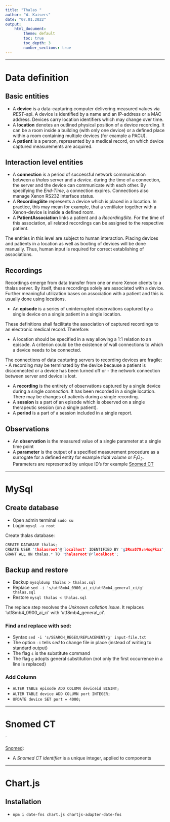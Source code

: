 ```yaml
---
title: "Thalas "
author: "W. Kaisers"
date: "07.01.2022"
output:
    html_document:
        theme: default
        toc: true
        toc_depth: 3
        number_sections: true
---
```



--------------------------------------------------------------------------------

<!-- ----------------------------------------------------------------------- -->
# Data definition
<!-- ----------------------------------------------------------------------- -->


## Basic entities

 - A **device** is a data-capturing computer delivering measured values via 
   *REST*-api. A device is identified by a name and an IP-address or a MAC
   address. 
   Devices carry location identifiers which may change over time.
 - A **location** denotes an outlined physical position of a device recording.
   It can be a room inside a building (with only one device) or a defined
   place within a room containing multiple devices (for example a PACU).
 - A **patient** is a person, represented by a medical record, on which 
   device captured measurements are acquired.
   

## Interaction level entities

 - A **connection** is a period of successful network communication between a
   *thalas* server and a *device*.
   during the time of a connection, the server and the device can communicate
   with each other.
   By specifying the *End-Time*, a connection expires.
   Connections also manage Xenon RS232 interface status.
 - A **RecordingSite** represents a device which is placed in a location.
   In practice, this may mean for example, that a ventilator together with
   a Xenon-device is inside a defined room.
 - A **PatientAssociation** links a patient and a *RecordingSite*.
   For the time of this association, all related recordings can be assigned to
   the respective patient.
    

The entities in this level are subject to human interaction.
Placing devices and patients in a location as well as booting of devices will
be done manually.
Thus, human input is required for correct establishing of associations.


## Recordings

Recordings emerge from data transfer from one or more Xenon clients to a thalas
server.
By itself, these recordings solely are associated with a device.
Further meaningful utilization bases on association with a patient and this is
usually done using locations.



 - An **episode** is a series of uninterrupted observations captured by a
  single device on a single patient in a single location.

These definitions shall facilitate the association of captured recordings to
an electronic medical record. Therefore:

 - A location should be specified in a way allowing a 1:1 relation to an episode.
  A criterion could be the existence of wall connections to which a device
  needs to be connected.

    
The connections of data capturing servers to recording devices are fragile:
 - A recording may be terminated by the device because a patient is
   disconnected or a device has been turned off or 
 - the network connection between server and device is lost.
   
 - A **recording** is the entirety of observations captured by a single
    device during a single *connection*. It has been recorded in a single 
    location. There may be changes of patients during a single recording.
 - A **session** is a part of an episode which is observed on a single
    therapeutic session (on a single patient).
 - A **period** is a part of a session included in a single report.




## Observations

  - An **observation** is the measured value of a single parameter at a single
    time point
  - A **parameter** is the output of a specified measurement procedure 
      as a surrogate for a defined entity for example *tidal volume* or
      *F<sub>i</sub>O<sub>2</sub>*. Parameters are represented by unique ID's
      for example [Snomed CT](https://www.snomed.org/)
    


--------------------------------------------------------------------------------

<!-- ----------------------------------------------------------------------- -->
# MySql
<!-- ----------------------------------------------------------------------- -->


## Create database

 - Open admin terminal `sudo su`
 - Login `mysql -u root`

Create thalas database:
```c
CREATE DATABASE thalas;
CREATE USER 'thalasroot'@'localhost' IDENTIFIED BY 'g3Rsa879:n4sqPkxz';
GRANT ALL ON thalas.* TO 'thalasroot'@'localhost';
```


## Backup and restore


 - Backup `mysqldump thalas > thalas.sql`
 - Replace `sed -i 's/utf8mb4_0900_ai_ci/utf8mb4_general_ci/g' thalas.sql`
 - Restore `mysql thalas < thalas.sql`

The replace step resolves the *Unknown collation issue*.
It replaces 'utf8mb4_0900_ai_ci' with 'utf8mb4_general_ci'.

### Find and replace with sed:

 - Syntax `sed -i 's/SEARCH_REGEX/REPLACEMENT/g' input-file.txt`
 - The option `-i` tells *sed* to change file in place (instead of writing to standard output)
 - The flag `s` is the substitute command
 - The flag `g` adopts general substitution (not only the first occurrence in a line is replaced)



### Add Column

 - `ALTER TABLE episode ADD COLUMN deviceid BIGINT;`
 - `ALTER TABLE device ADD COLUMN port INTEGER;`
 - `UPDATE device SET port = 4000;`

--------------------------------------------------------------------------------

<!-- ----------------------------------------------------------------------- -->
# Snomed CT
<!-- ----------------------------------------------------------------------- -->
´

[Snomed](https://confluence.ihtsdotools.org/display/DOCGLOSS/SNOMED+CT+identifier):

 - A *Snomed CT identifier* is a unique integer, applied to components
 
 
--------------------------------------------------------------------------------

<!-- ----------------------------------------------------------------------- -->
# Chart.js
<!-- ----------------------------------------------------------------------- -->

## Installation


 - `npm i date-fns chart.js chartjs-adapter-date-fns`





